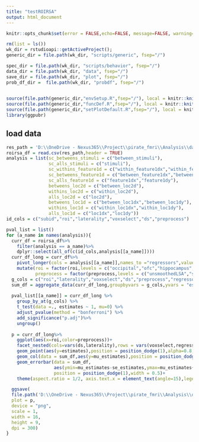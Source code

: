 ```yaml
---
title: "testROIRSA"
output: html_document
---
```

 
```r
knitr::opts_chunk$set(error = FALSE,echo=FALSE, message=FALSE, warning=FALSE)

rm(list = ls())
wk_dir = rstudioapi::getActiveProject();
generic_dir = file.path(wk_dir, "scripts/generic", fsep="/")

spec_dir = file.path(wk_dir, "scripts/behavior", fsep="/")
data_dir = file.path(wk_dir, "data", fsep="/")
save_dir = file.path(wk_dir, "plot", fsep="/")
prob_df_dir =  file.path(wk_dir, "probdf", fsep="/")
  

source(file.path(generic_dir,"envSetup.R",fsep="/"), local = knitr::knit_global())
source(file.path(generic_dir,"funcDef.R",fsep="/"), local = knitr::knit_global())
source(file.path(generic_dir,"setPlotDefault.R",fsep="/"), local = knitr::knit_global())
library(ggpubr)
```

## load data
```r
res_path = 'D:\\OneDrive - Nexus365\\Project\\pirate_fmri\\Analysis\\data\\fmri\\ROIRSA\\LSA_stimuli_navigationseparatecentering\\roirsa.csv'
roirsa_df = read.csv(res_path,header = TRUE)
analysis = list(sc_betweens_stimuli = c("between_stimuli"),
                sc_alls_stimuli = c("stimuli"),
                sc_withins_feature1d = c("within_feature1dx","within_feature1dy"),
                sc_betweens_feature1d = c("between_feature1dx","between_feature1dy"),
                sc_alls_feature1d = c("feature1dx","feature1dy"),
                betweens_loc2d = c("between_loc2d"),
                withins_loc2d = c("within_loc2d"),
                alls_loc2d = c("loc2d"),
                betweens_loc1d = c("between_loc1dx","between_loc1dy"),
                withins_loc1d = c("within_loc1dx","within_loc1dy"),
                alls_loc1d = c("loc1dx","loc1dy"))
id_cols = c("subid","roi","laterality","voxselect","ds","preprocess")
```

```r
pval_list = list()
for (a_name in names(analysis)){
  curr_df = roirsa_df%>%
    filter(analysis == a_name)%>%
    dplyr::select(all_of(c(id_cols,analysis[[a_name]])))
  curr_df_long = curr_df%>%
    pivot_longer(cols = analysis[[a_name]],names_to ="regressors",values_to = "estimates")%>%
    mutate(roi = factor(roi,levels = c("occipital","ofc","hippocampus","parahippocampus")),
           preprocess = factor(preprocess,levels = c("unsmoothedLSA","smoothed5mmLSA")))
  g_cols = c("roi","laterality","voxselect","ds","preprocess","regressors")
  sum_df = aggregate_data(curr_df_long,groupbyvars = g_cols,yvars = "estimates")
  
  pval_list[[a_name]] = curr_df_long %>%
    group_by_at(g_cols) %>%
    t_test(data =., estimates ~ 1, mu=0) %>%
    adjust_pvalue(method = "bonferroni") %>%
    add_significance("p.adj")%>%
    ungroup()
  
  p = curr_df_long%>%
    ggplot(aes(x=roi,color=preprocess))+
    facet_nested(cols=vars(ds,laterality),rows = vars(voxselect,regressors))+
    geom_point(aes(y=estimates),position = position_dodge(1),alpha=0.8,size=0.5)+
    geom_col(data = sum_df,aes(y=mu_estimates),position = position_dodge(1),fill=NA)+
    geom_errorbar(data = sum_df,
                  aes(ymin=mu_estimates-se_estimates,ymax=mu_estimates+se_estimates),
                  position = position_dodge(1),width = 0.5)+
    theme(aspect.ratio = 1/2, axis.text.x = element_text(angle=15),legend.position = "top")

  ggsave(
  file.path('D:\\OneDrive - Nexus365\\Project\\pirate_fmri\\Analysis\\data\\fmri\\ROIRSA\\LSA_stimuli_navigationseparatecentering',str_c(a_name,'.png')),
  plot = p,
  device = "png",
  scale = 1,
  width = 16,
  height = 9,
  dpi = 300)
}
```

